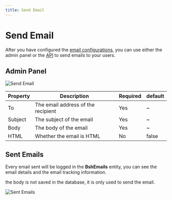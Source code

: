 ```yaml
---
title: Send Email
---
```


# Send Email

After you have configured the [email configurations](/docs/bsh-engine/mailing/configurations), you can use either the admin panel or the [API](/docs/bsh-engine/api/mailing/send-email) to send emails to your users.

## Admin Panel

![Send Email](/images/bsh-egnine/mailing/send-email.png)

| Property | Description | Required | default
|----------|-------------|----------|----------|
| To | The email address of the recipient | Yes | ~ |
| Subject | The subject of the email | Yes | ~ |
| Body | The body of the email | Yes | ~ |
| HTML | Whether the email is HTML | No | false |

## Sent Emails

Every email sent will be logged in the **BshEmails** entity, you can see the email details and the email tracking information.<br/>

<Callout type='info'>
    the body is not saved in the database, it is only used to send the email.
</Callout>

![Sent Emails](/images/bsh-egnine/mailing/sent-emails.png)
